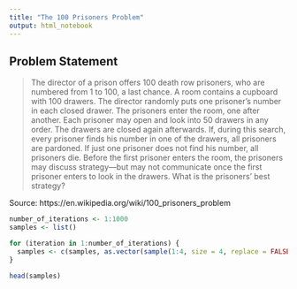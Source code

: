 ```yaml
---
title: "The 100 Prisoners Problem"
output: html_notebook
---
```


## Problem Statement

> The director of a prison offers 100 death row prisoners, who are numbered from 1 to 100, a last chance. A room contains a cupboard with 100 drawers. The director randomly puts one prisoner's number in each closed drawer. The prisoners enter the room, one after another. Each prisoner may open and look into 50 drawers in any order. The drawers are closed again afterwards. If, during this search, every prisoner finds his number in one of the drawers, all prisoners are pardoned. If just one prisoner does not find his number, all prisoners die. Before the first prisoner enters the room, the prisoners may discuss strategy—but may not communicate once the first prisoner enters to look in the drawers. What is the prisoners' best strategy?

Source: https://en.wikipedia.org/wiki/100_prisoners_problem


```r
number_of_iterations <- 1:1000
samples <- list()

for (iteration in 1:number_of_iterations) {
  samples <- c(samples, as.vector(sample(1:4, size = 4, replace = FALSE)))
}

head(samples)
```

